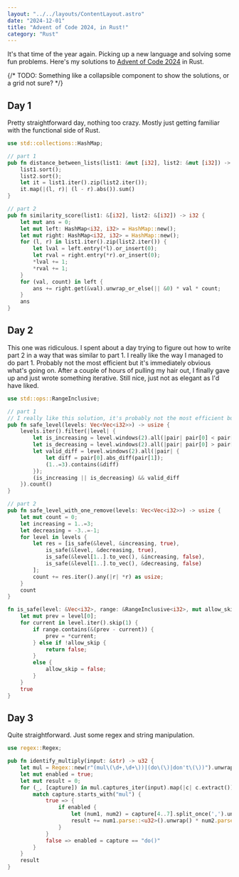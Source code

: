 ```yaml
---
layout: "../../layouts/ContentLayout.astro"
date: "2024-12-01"
title: "Advent of Code 2024, in Rust!"
category: "Rust"
---
```



It's that time of the year again. Picking up a new language and solving some fun problems.
Here's my solutions to [Advent of Code 2024](https://adventofcode.com/2024) in Rust.

{/* TODO: Something like a collapsible component to show the solutions, or a grid not sure? */}

## Day 1

Pretty straightforward day, nothing too crazy. Mostly just getting familiar with the functional side of Rust.

```rust
use std::collections::HashMap;

// part 1
pub fn distance_between_lists(list1: &mut [i32], list2: &mut [i32]) -> i32 {
    list1.sort();
    list2.sort();
    let it = list1.iter().zip(list2.iter());
    it.map(|(l, r)| (l - r).abs()).sum()
}

// part 2
pub fn similarity_score(list1: &[i32], list2: &[i32]) -> i32 {
    let mut ans = 0;
    let mut left: HashMap<i32, i32> = HashMap::new();
    let mut right: HashMap<i32, i32> = HashMap::new();
    for (l, r) in list1.iter().zip(list2.iter()) {
        let lval = left.entry(*l).or_insert(0);
        let rval = right.entry(*r).or_insert(0);
        *lval += 1;
        *rval += 1;
    }
    for (val, count) in left {
        ans += right.get(&val).unwrap_or_else(|| &0) * val * count;
    }
    ans
}
```

## Day 2

This one was ridiculous. I spent about a day trying to figure out how to write part 2 in a
way that was similar to part 1. I really like the way I managed to do part 1. Probably not
the most efficient but it's immediately obvious what's going on. After a couple of hours of pulling
my hair out, I finally gave up and just wrote something iterative. Still nice, just not as elegant
as I'd have liked.

```rust
use std::ops::RangeInclusive;

// part 1
// I really like this solution, it's probably not the most efficient but god is it pretty
pub fn safe_level(levels: Vec<Vec<i32>>) -> usize {
    levels.iter().filter(|level| {
        let is_increasing = level.windows(2).all(|pair| pair[0] < pair[1]);
        let is_decreasing = level.windows(2).all(|pair| pair[0] > pair[1]);
        let valid_diff = level.windows(2).all(|pair| {
            let diff = pair[0].abs_diff(pair[1]);
            (1..=3).contains(&diff)
        });
        (is_increasing || is_decreasing) && valid_diff
    }).count()
}

// part 2
pub fn safe_level_with_one_remove(levels: Vec<Vec<i32>>) -> usize {
    let mut count = 0;
    let increasing = 1..=3;
    let decreasing = -3..=-1;
    for level in levels {
        let res = [is_safe(&level, &increasing, true),
            is_safe(&level, &decreasing, true),
            is_safe(&level[1..].to_vec(), &increasing, false),
            is_safe(&level[1..].to_vec(), &decreasing, false)
        ];
        count += res.iter().any(|r| *r) as usize;
    }
    count
}

fn is_safe(level: &Vec<i32>, range: &RangeInclusive<i32>, mut allow_skip: bool) -> bool {
    let mut prev = level[0];
    for current in level.iter().skip(1) {
        if range.contains(&(prev - current)) {
            prev = *current;
        } else if !allow_skip {
            return false;
        }
        else {
            allow_skip = false;
        }
    }
    true
}
```

## Day 3

Quite straightforward. Just some regex and string manipulation.

```rust
use regex::Regex;

pub fn identify_multiply(input: &str) -> u32 {
    let mul = Regex::new(r"(mul\(\d+,\d+\))|(do\(\)|don't\(\))").unwrap();
    let mut enabled = true;
    let mut result = 0;
    for (_, [capture]) in mul.captures_iter(input).map(|c| c.extract()) {
        match capture.starts_with("mul") {
            true => {
                if enabled {
                    let (num1, num2) = capture[4..7].split_once(',').unwrap();
                    result += num1.parse::<u32>().unwrap() * num2.parse::<u32>().unwrap();
                }
            }
            false => enabled = capture == "do()"
        }
    }
    result
}
```
